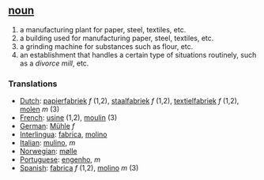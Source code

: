 == [[noun]] ==

# a manufacturing plant for paper, steel, textiles, etc.
# a building used for manufacturing paper, steel, textiles, etc.
# a grinding machine for substances such as flour, etc.
# an establishment that handles a certain type of situations routinely, such as a ''divorce mill'', etc.

=== Translations ===
*[[Dutch]]: [[papierfabriek]] ''f'' (1,2), [[staalfabriek]] ''f'' (1,2), [[textielfabriek]] ''f'' (1,2), [[molen]] ''m'' (3)
*[[French]]: [[usine]] (1,2), [[moulin]] (3)
*[[German]]: [[Mühle]] ''f''
*[[Interlingua]]: [[fabrica]], [[molino]]
*[[Italian]]: [[mulino]], ''m''
*[[Norwegian]]: [[mølle]]
*[[Portuguese]]: [[engenho]], ''m''
*[[Spanish]]: [[fabrica]] ''f'' (1,2), [[molino]] ''m'' (3)